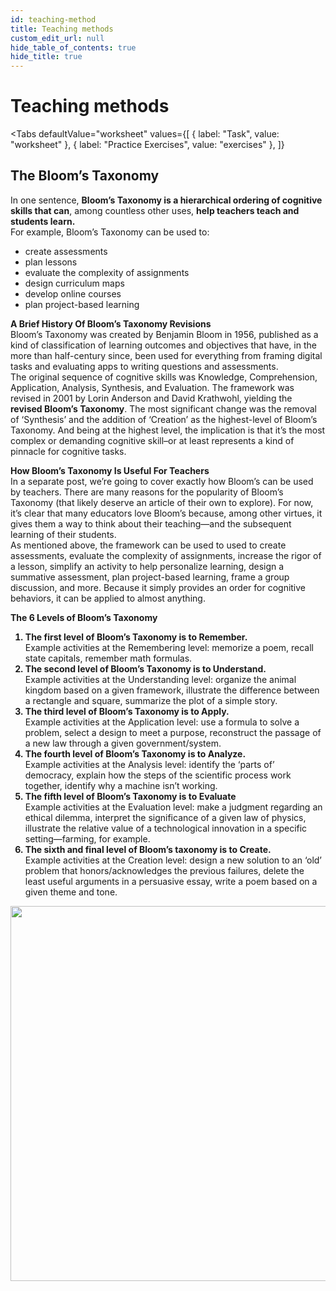 ```yaml
---
id: teaching-method
title: Teaching methods
custom_edit_url: null
hide_table_of_contents: true
hide_title: true
---
```



<Theme alkenes />

# Teaching methods

<Tabs
  defaultValue="worksheet"
  values={[
    { label: "Task", value: "worksheet" },
    { label: "Practice Exercises", value: "exercises" },
  ]}
>

<TabItem value="worksheet">

## The Bloom’s Taxonomy

In one sentence, **Bloom’s Taxonomy is a hierarchical ordering of cognitive skills that can**, among countless other uses, **help teachers teach and students learn.**  
For example, Bloom’s Taxonomy can be used to:

- create assessments
- plan lessons
- evaluate the complexity of assignments
- design curriculum maps
- develop online courses
- plan project-based learning

**A Brief History Of Bloom’s Taxonomy Revisions**  
Bloom’s Taxonomy was created by Benjamin Bloom in 1956, published as a kind of classification of learning outcomes and objectives that have, in the more than half-century since, been used for everything from framing digital tasks and evaluating apps to writing questions and assessments.  
The original sequence of cognitive skills was Knowledge, Comprehension, Application, Analysis, Synthesis, and Evaluation. The framework was revised in 2001 by Lorin Anderson and David Krathwohl, yielding the **revised Bloom’s Taxonomy**. The most significant change was the removal of ‘Synthesis’ and the addition of ‘Creation’ as the highest-level of Bloom’s Taxonomy. And being at the highest level, the implication is that it’s the most complex or demanding cognitive skill–or at least represents a kind of pinnacle for cognitive tasks.

**How Bloom’s Taxonomy Is Useful For Teachers**  
In a separate post, we’re going to cover exactly how Bloom’s can be used by teachers. There are many reasons for the popularity of Bloom’s Taxonomy (that likely deserve an article of their own to explore). For now, it’s clear that many educators love Bloom’s because, among other virtues, it gives them a way to think about their teaching—and the subsequent learning of their students.  
As mentioned above, the framework can be used to used to create assessments, evaluate the complexity of assignments, increase the rigor of a lesson, simplify an activity to help personalize learning, design a summative assessment, plan project-based learning, frame a group discussion, and more. Because it simply provides an order for cognitive behaviors, it can be applied to almost anything.

**The 6 Levels of Bloom’s Taxonomy**

<ol>
  <strong>
    <li>The first level of Bloom’s Taxonomy is to Remember.</li>
  </strong>
  Example activities at the Remembering level: memorize a poem, recall state capitals,
  remember math formulas.
  <strong>
    <li>The second level of Bloom’s Taxonomy is to Understand.</li>
  </strong>
  Example activities at the Understanding level: organize the animal kingdom based
  on a given framework, illustrate the difference between a rectangle and square,
  summarize the plot of a simple story.
  <strong>
    <li>The third level of Bloom’s Taxonomy is to Apply.</li>
  </strong>
  Example activities at the Application level: use a formula to solve a problem,
  select a design to meet a purpose, reconstruct the passage of a new law through
  a given government/system.
  <strong>
    <li>The fourth level of Bloom’s Taxonomy is to Analyze.</li>
  </strong>
  Example activities at the Analysis level: identify the ‘parts of’ democracy, explain
  how the steps of the scientific process work together, identify why a machine isn’t
  working.
  <strong>
    <li>The fifth level of Bloom’s Taxonomy is to Evaluate</li>
  </strong>
  Example activities at the Evaluation level: make a judgment regarding an ethical
  dilemma, interpret the significance of a given law of physics, illustrate the relative
  value of a technological innovation in a specific setting—farming, for example.
  <strong>
    <li>The sixth and final level of Bloom’s taxonomy is to Create.</li>
  </strong>
  Example activities at the Creation level: design a new solution to an ‘old’ problem
  that honors/acknowledges the previous failures, delete the least useful arguments
  in a persuasive essay, write a poem based on a given theme and tone.
</ol>

<img src={bloom} width='600' />

</TabItem>

<TabItem value="exercises">
  <Frame src="https://learningapps.org/watch?v=pr48cb8wn21" height="580px" />
</TabItem>

</Tabs>